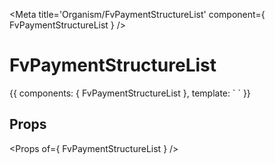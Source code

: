 
<Meta title='Organism/FvPaymentStructureList' component={ FvPaymentStructureList } />

# FvPaymentStructureList

<Canvas>
<Story name='Common' height='150px'>{{
  components: { FvPaymentStructureList },
  template: `<FvPaymentStructureList>
  </FvPaymentStructureList>`
}}</Story>
</Canvas>

## Props

<Props of={ FvPaymentStructureList } />
